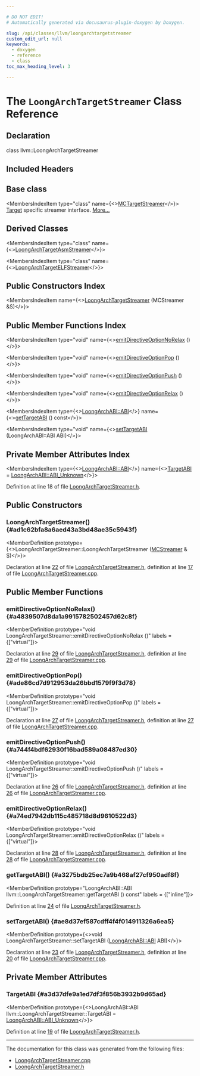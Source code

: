 ```yaml
---

# DO NOT EDIT!
# Automatically generated via docusaurus-plugin-doxygen by Doxygen.

slug: /api/classes/llvm/loongarchtargetstreamer
custom_edit_url: null
keywords:
  - doxygen
  - reference
  - class
toc_max_heading_level: 3

---
```





# The `LoongArchTargetStreamer` Class Reference

<DoxygenPage pluginConfig={pluginConfig}>



## Declaration

<CodeBlock>class llvm::LoongArchTargetStreamer</CodeBlock>

## Included Headers

<IncludesList>
<IncludesListItem
  filePath="Target/LoongArch/MCTargetDesc/LoongArchTargetStreamer.h"
  permalink="/docs/api/files/lib/lib/target/lib/target/loongarch/lib/target/loongarch/mctargetdesc/loongarchtargetstreamer-h"
  isLocal="true" />
</IncludesList>

## Base class

<MembersIndex>

<MembersIndexItem
  type="class"
  name={<><a href="/docs/api/classes/llvm/mctargetstreamer">MCTargetStreamer</a></>}>
<a href="/docs/api/classes/llvm/target">Target</a> specific streamer interface. <a href="/docs/api/classes/llvm/mctargetstreamer/#details">More...</a>
</MembersIndexItem>

</MembersIndex>

## Derived Classes

<MembersIndex>

<MembersIndexItem
  type="class"
  name={<><a href="/docs/api/classes/llvm/loongarchtargetasmstreamer">LoongArchTargetAsmStreamer</a></>}>
</MembersIndexItem>

<MembersIndexItem
  type="class"
  name={<><a href="/docs/api/classes/llvm/loongarchtargetelfstreamer">LoongArchTargetELFStreamer</a></>}>
</MembersIndexItem>

</MembersIndex>

## Public Constructors Index

<MembersIndex>

<MembersIndexItem
  name={<><a href="#ad1c62bfa8a6aed43a3bd48ae35c5943f">LoongArchTargetStreamer</a> (MCStreamer &amp;S)</>}>
</MembersIndexItem>

</MembersIndex>

## Public Member Functions Index

<MembersIndex>

<MembersIndexItem
  type="void"
  name={<><a href="#a4839507d8da1a9915782502457d62c8f">emitDirectiveOptionNoRelax</a> ()</>}>
</MembersIndexItem>

<MembersIndexItem
  type="void"
  name={<><a href="#ade86cd7d912953da26bbd1579f9f3d78">emitDirectiveOptionPop</a> ()</>}>
</MembersIndexItem>

<MembersIndexItem
  type="void"
  name={<><a href="#a744f4bdf62930f16bad589a08487ed30">emitDirectiveOptionPush</a> ()</>}>
</MembersIndexItem>

<MembersIndexItem
  type="void"
  name={<><a href="#a74ed7942db115c485718d8d9610522d3">emitDirectiveOptionRelax</a> ()</>}>
</MembersIndexItem>

<MembersIndexItem
  type={<><a href="/docs/api/namespaces/llvm/loongarchabi/#a19370946dd9514a9d3e18275e9f7b6fb">LoongArchABI::ABI</a></>}
  name={<><a href="#a3275bdb25ec7a9b468af27cf950adf8f">getTargetABI</a> () const</>}>
</MembersIndexItem>

<MembersIndexItem
  type="void"
  name={<><a href="#ae8d37ef587cdff4f4f014911326a6ea5">setTargetABI</a> (LoongArchABI::ABI ABI)</>}>
</MembersIndexItem>

</MembersIndex>

## Private Member Attributes Index

<MembersIndex>

<MembersIndexItem
  type={<><a href="/docs/api/namespaces/llvm/loongarchabi/#a19370946dd9514a9d3e18275e9f7b6fb">LoongArchABI::ABI</a></>}
  name={<><a href="#a3d37dfe9a1ed7df3f856b3932b9d65ad">TargetABI</a> = <a href="/docs/api/namespaces/llvm/loongarchabi/#a19370946dd9514a9d3e18275e9f7b6fbab3d8d71ca8b3f20b7551c6db0b02a9da">LoongArchABI::ABI&#95;Unknown</a></>}>
</MembersIndexItem>

</MembersIndex>


Definition at line 18 of file <a href="/docs/api/files/lib/lib/target/lib/target/loongarch/lib/target/loongarch/mctargetdesc/loongarchtargetstreamer-h">LoongArchTargetStreamer.h</a>.

<SectionDefinition>

## Public Constructors

### LoongArchTargetStreamer() {#ad1c62bfa8a6aed43a3bd48ae35c5943f}

<MemberDefinition
  prototype={<>LoongArchTargetStreamer::LoongArchTargetStreamer (<a href="/docs/api/classes/llvm/mcstreamer">MCStreamer</a> &amp; S)</>}>

Declaration at line <a href="/docs/api/files/lib/lib/target/lib/target/loongarch/lib/target/loongarch/mctargetdesc/loongarchtargetstreamer-h/#l00022">22</a> of file <a href="/docs/api/files/lib/lib/target/lib/target/loongarch/lib/target/loongarch/mctargetdesc/loongarchtargetstreamer-h">LoongArchTargetStreamer.h</a>, definition at line <a href="/docs/api/files/lib/lib/target/lib/target/loongarch/lib/target/loongarch/mctargetdesc/loongarchtargetstreamer-cpp/#l00017">17</a> of file <a href="/docs/api/files/lib/lib/target/lib/target/loongarch/lib/target/loongarch/mctargetdesc/loongarchtargetstreamer-cpp">LoongArchTargetStreamer.cpp</a>.
</MemberDefinition>

</SectionDefinition>

<SectionDefinition>

## Public Member Functions

### emitDirectiveOptionNoRelax() {#a4839507d8da1a9915782502457d62c8f}

<MemberDefinition
  prototype="void LoongArchTargetStreamer::emitDirectiveOptionNoRelax ()"
  labels = {["virtual"]}>

Declaration at line <a href="/docs/api/files/lib/lib/target/lib/target/loongarch/lib/target/loongarch/mctargetdesc/loongarchtargetstreamer-h/#l00029">29</a> of file <a href="/docs/api/files/lib/lib/target/lib/target/loongarch/lib/target/loongarch/mctargetdesc/loongarchtargetstreamer-h">LoongArchTargetStreamer.h</a>, definition at line <a href="/docs/api/files/lib/lib/target/lib/target/loongarch/lib/target/loongarch/mctargetdesc/loongarchtargetstreamer-cpp/#l00029">29</a> of file <a href="/docs/api/files/lib/lib/target/lib/target/loongarch/lib/target/loongarch/mctargetdesc/loongarchtargetstreamer-cpp">LoongArchTargetStreamer.cpp</a>.
</MemberDefinition>

### emitDirectiveOptionPop() {#ade86cd7d912953da26bbd1579f9f3d78}

<MemberDefinition
  prototype="void LoongArchTargetStreamer::emitDirectiveOptionPop ()"
  labels = {["virtual"]}>

Declaration at line <a href="/docs/api/files/lib/lib/target/lib/target/loongarch/lib/target/loongarch/mctargetdesc/loongarchtargetstreamer-h/#l00027">27</a> of file <a href="/docs/api/files/lib/lib/target/lib/target/loongarch/lib/target/loongarch/mctargetdesc/loongarchtargetstreamer-h">LoongArchTargetStreamer.h</a>, definition at line <a href="/docs/api/files/lib/lib/target/lib/target/loongarch/lib/target/loongarch/mctargetdesc/loongarchtargetstreamer-cpp/#l00027">27</a> of file <a href="/docs/api/files/lib/lib/target/lib/target/loongarch/lib/target/loongarch/mctargetdesc/loongarchtargetstreamer-cpp">LoongArchTargetStreamer.cpp</a>.
</MemberDefinition>

### emitDirectiveOptionPush() {#a744f4bdf62930f16bad589a08487ed30}

<MemberDefinition
  prototype="void LoongArchTargetStreamer::emitDirectiveOptionPush ()"
  labels = {["virtual"]}>

Declaration at line <a href="/docs/api/files/lib/lib/target/lib/target/loongarch/lib/target/loongarch/mctargetdesc/loongarchtargetstreamer-h/#l00026">26</a> of file <a href="/docs/api/files/lib/lib/target/lib/target/loongarch/lib/target/loongarch/mctargetdesc/loongarchtargetstreamer-h">LoongArchTargetStreamer.h</a>, definition at line <a href="/docs/api/files/lib/lib/target/lib/target/loongarch/lib/target/loongarch/mctargetdesc/loongarchtargetstreamer-cpp/#l00026">26</a> of file <a href="/docs/api/files/lib/lib/target/lib/target/loongarch/lib/target/loongarch/mctargetdesc/loongarchtargetstreamer-cpp">LoongArchTargetStreamer.cpp</a>.
</MemberDefinition>

### emitDirectiveOptionRelax() {#a74ed7942db115c485718d8d9610522d3}

<MemberDefinition
  prototype="void LoongArchTargetStreamer::emitDirectiveOptionRelax ()"
  labels = {["virtual"]}>

Declaration at line <a href="/docs/api/files/lib/lib/target/lib/target/loongarch/lib/target/loongarch/mctargetdesc/loongarchtargetstreamer-h/#l00028">28</a> of file <a href="/docs/api/files/lib/lib/target/lib/target/loongarch/lib/target/loongarch/mctargetdesc/loongarchtargetstreamer-h">LoongArchTargetStreamer.h</a>, definition at line <a href="/docs/api/files/lib/lib/target/lib/target/loongarch/lib/target/loongarch/mctargetdesc/loongarchtargetstreamer-cpp/#l00028">28</a> of file <a href="/docs/api/files/lib/lib/target/lib/target/loongarch/lib/target/loongarch/mctargetdesc/loongarchtargetstreamer-cpp">LoongArchTargetStreamer.cpp</a>.
</MemberDefinition>

### getTargetABI() {#a3275bdb25ec7a9b468af27cf950adf8f}

<MemberDefinition
  prototype="LoongArchABI::ABI llvm::LoongArchTargetStreamer::getTargetABI () const"
  labels = {["inline"]}>

Definition at line <a href="/docs/api/files/lib/lib/target/lib/target/loongarch/lib/target/loongarch/mctargetdesc/loongarchtargetstreamer-h/#l00024">24</a> of file <a href="/docs/api/files/lib/lib/target/lib/target/loongarch/lib/target/loongarch/mctargetdesc/loongarchtargetstreamer-h">LoongArchTargetStreamer.h</a>.
</MemberDefinition>

### setTargetABI() {#ae8d37ef587cdff4f4f014911326a6ea5}

<MemberDefinition
  prototype={<>void LoongArchTargetStreamer::setTargetABI (<a href="/docs/api/namespaces/llvm/loongarchabi/#a19370946dd9514a9d3e18275e9f7b6fb">LoongArchABI::ABI</a> ABI)</>}>

Declaration at line <a href="/docs/api/files/lib/lib/target/lib/target/loongarch/lib/target/loongarch/mctargetdesc/loongarchtargetstreamer-h/#l00023">23</a> of file <a href="/docs/api/files/lib/lib/target/lib/target/loongarch/lib/target/loongarch/mctargetdesc/loongarchtargetstreamer-h">LoongArchTargetStreamer.h</a>, definition at line <a href="/docs/api/files/lib/lib/target/lib/target/loongarch/lib/target/loongarch/mctargetdesc/loongarchtargetstreamer-cpp/#l00020">20</a> of file <a href="/docs/api/files/lib/lib/target/lib/target/loongarch/lib/target/loongarch/mctargetdesc/loongarchtargetstreamer-cpp">LoongArchTargetStreamer.cpp</a>.
</MemberDefinition>

</SectionDefinition>

<SectionDefinition>

## Private Member Attributes

### TargetABI {#a3d37dfe9a1ed7df3f856b3932b9d65ad}

<MemberDefinition
  prototype={<>LoongArchABI::ABI llvm::LoongArchTargetStreamer::TargetABI = <a href="/docs/api/namespaces/llvm/loongarchabi/#a19370946dd9514a9d3e18275e9f7b6fbab3d8d71ca8b3f20b7551c6db0b02a9da">LoongArchABI::ABI&#95;Unknown</a></>}>

Definition at line <a href="/docs/api/files/lib/lib/target/lib/target/loongarch/lib/target/loongarch/mctargetdesc/loongarchtargetstreamer-h/#l00019">19</a> of file <a href="/docs/api/files/lib/lib/target/lib/target/loongarch/lib/target/loongarch/mctargetdesc/loongarchtargetstreamer-h">LoongArchTargetStreamer.h</a>.
</MemberDefinition>

</SectionDefinition>

<hr/>

The documentation for this class was generated from the following files:

<ul>
<li><a href="/docs/api/files/lib/lib/target/lib/target/loongarch/lib/target/loongarch/mctargetdesc/loongarchtargetstreamer-cpp">LoongArchTargetStreamer.cpp</a></li>
<li><a href="/docs/api/files/lib/lib/target/lib/target/loongarch/lib/target/loongarch/mctargetdesc/loongarchtargetstreamer-h">LoongArchTargetStreamer.h</a></li>
</ul>

</DoxygenPage>
